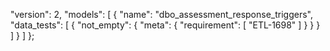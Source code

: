   "version": 2,
  "models": [
    {
      "name": "dbo_assessment_response_triggers",
      "data_tests": [
        {
          "not_empty": {
            "meta": {
              "requirement": [
                "ETL-1698"
              ]
            }
          }
        }
      ]
    }
  ]
};
